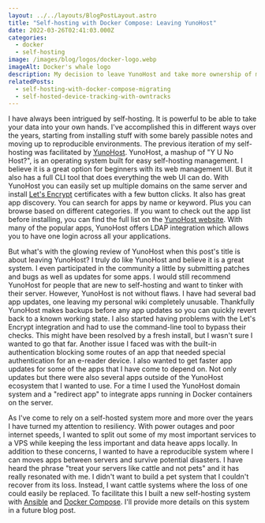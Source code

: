 ```yaml
---
layout: ../../layouts/BlogPostLayout.astro
title: "Self-hosting with Docker Compose: Leaving YunoHost"
date: 2022-03-26T02:41:03.000Z
categories:
  - docker
  - self-hosting
image: /images/blog/logos/docker-logo.webp
imageAlt: Docker's whale logo
description: My decision to leave YunoHost and take more ownership of my self-hosting setup.
relatedPosts:
  - self-hosting-with-docker-compose-migrating
  - self-hosted-device-tracking-with-owntracks
---
```

I have always been intrigued by self-hosting. It is powerful to be able to
take your data into your own hands. I've accomplished this in different ways
over the years, starting from installing stuff with some barely passible notes
and moving up to reproducible environments. The previous iteration of my self-hosting
was facilitated by [YunoHost](https://yunohost.org/). YunoHost, a mashup of
"Y U No Host?", is an operating system built for easy self-hosting management.
I believe it is a great option for beginners with its web management UI.
But it also has a full CLI tool that does everything the web UI can do.
With YunoHost you can easily set up multiple domains on the same server and install
[Let's Encrypt](https://letsencrypt.org/) certificates with a few button clicks.
It also has great app discovery. You can search for apps by name or keyword. Plus
you can browse based on different categories. If you want to check out the app
list before installing, you can find the full list on the [YunoHost website](https://apps.yunohost.org/catalog).
With many of the popular apps, YunoHost offers LDAP integration
which allows you to have one login across all your applications.

But what's with the glowing review of YunoHost when this post's title is about
leaving YunoHost? I truly do like YunoHost and believe it is a great system. I
even participated in the community a little by submitting patches and bugs as well as
updates for some apps. I would still recommend YunoHost for people that are new
to self-hosting and want to tinker with their server. However, YunoHost is not
without flaws. I have had several bad app updates, one leaving my personal wiki
completely unusable. Thankfully YunoHost makes backups before any app updates so
you can quickly revert back to a known working state. I also started having
problems with the Let's Encrypt integration and had to use the command-line tool
to bypass their checks. This might have been resolved by a fresh install, but I
wasn't sure I wanted to go that far. Another issue I faced was with the built-in
authentication blocking some routes of an app that needed special authentication
for an e-reader device. I also wanted to get faster app updates for some of the
apps that I have come to depend on. Not only updates but there were also several apps
outside of the YunoHost ecosystem that I wanted to use. For a time I used the
YunoHost domain system and a "redirect app" to integrate apps running in Docker
containers on the server.

<DigitalOceanAffiliate isSelfHosting />

As I've come to rely on a self-hosted system more and more over the years I have turned
my attention to resiliency. With power outages and poor internet speeds,
I wanted to split out some of my most important services to a VPS while keeping
the less important and data heave apps locally. In addition to these concerns,
I wanted to have a reproducible system where I can moves apps between servers
and survive potential disasters. I have heard the phrase "treat your servers like
cattle and not pets" and it has really resonated with me. I didn't want to build
a pet system that I couldn't recover from its loss. Instead, I want cattle systems
where the loss of one could easily be replaced. To facilitate this I built a
new self-hosting system with [Ansible](https://www.ansible.com/) and
[Docker Compose](https://docs.docker.com/compose/). I'll provide more details
on this system in a future blog post.
